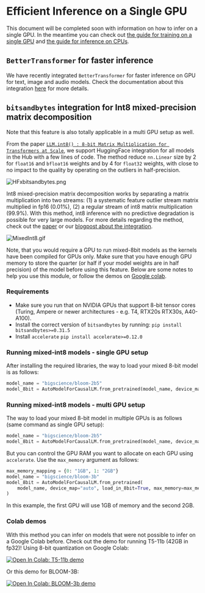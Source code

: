 <!--Copyright 2022 The HuggingFace Team. All rights reserved.

Licensed under the Apache License, Version 2.0 (the "License"); you may not use this file except in compliance with
the License. You may obtain a copy of the License at

http://www.apache.org/licenses/LICENSE-2.0

Unless required by applicable law or agreed to in writing, software distributed under the License is distributed on
an "AS IS" BASIS, WITHOUT WARRANTIES OR CONDITIONS OF ANY KIND, either express or implied. See the License for the
-->

# Efficient Inference on a Single GPU

This document will be completed soon with information on how to infer on a single GPU. In the meantime you can check out [the guide for training on a single GPU](perf_train_gpu_one) and [the guide for inference on CPUs](perf_infer_cpu).

## `BetterTransformer` for faster inference

We have recently integrated `BetterTransformer` for faster inference on GPU for text, image and audio models. Check the documentation about this integration [here](https://huggingface.co/docs/optimum/bettertransformer/overview) for more details.

## `bitsandbytes` integration for Int8 mixed-precision matrix decomposition

Note that this feature is also totally applicable in a multi GPU setup as well.

From the paper [`LLM.int8() : 8-bit Matrix Multiplication for Transformers at Scale`](https://arxiv.org/abs/2208.07339), we support HuggingFace integration for all models in the Hub with a few lines of code. 
The method reduce `nn.Linear` size by 2 for `float16` and `bfloat16` weights and by 4 for `float32` weights, with close to no impact to the quality by operating on the outliers in half-precision.

![HFxbitsandbytes.png](https://s3.amazonaws.com/moonup/production/uploads/1659861207959-62441d1d9fdefb55a0b7d12c.png)

Int8 mixed-precision matrix decomposition works by separating a matrix multiplication into two streams: (1) a systematic feature outlier stream matrix multiplied in fp16 (0.01%), (2) a regular stream of int8 matrix multiplication (99.9%). With this method, int8 inference with no predictive degradation is possible for very large models.
For more details regarding the method, check out the [paper](https://arxiv.org/abs/2208.07339) or our [blogpost about the integration](https://huggingface.co/blog/hf-bitsandbytes-integration).

![MixedInt8.gif](https://s3.amazonaws.com/moonup/production/uploads/1660567469965-62441d1d9fdefb55a0b7d12c.gif)

Note, that you would require a GPU to run mixed-8bit models as the kernels have been compiled for GPUs only. Make sure that you have enough GPU memory to store the quarter (or half if your model weights are in half precision) of the model before using this feature. 
Below are some notes to help you use this module, or follow the demos on [Google colab](#colab-demos).

### Requirements

- Make sure you run that on NVIDIA GPUs that support 8-bit tensor cores (Turing, Ampere or newer architectures - e.g. T4, RTX20s RTX30s, A40-A100).
- Install the correct version of `bitsandbytes` by running:
`pip install bitsandbytes>=0.31.5`
- Install `accelerate`
`pip install accelerate>=0.12.0`

### Running mixed-int8 models - single GPU setup

After installing the required libraries, the way to load your mixed 8-bit model is as follows:
```py
model_name = "bigscience/bloom-2b5"
model_8bit = AutoModelForCausalLM.from_pretrained(model_name, device_map="auto", load_in_8bit=True)
```

### Running mixed-int8 models - multi GPU setup

The way to load your mixed 8-bit model in multiple GPUs is as follows (same command as single GPU setup):
```py
model_name = "bigscience/bloom-2b5"
model_8bit = AutoModelForCausalLM.from_pretrained(model_name, device_map="auto", load_in_8bit=True)
```
But you can control the GPU RAM you want to allocate on each GPU using `accelerate`. Use the `max_memory` argument as follows:

```py
max_memory_mapping = {0: "1GB", 1: "2GB"}
model_name = "bigscience/bloom-3b"
model_8bit = AutoModelForCausalLM.from_pretrained(
    model_name, device_map="auto", load_in_8bit=True, max_memory=max_memory_mapping
)
```
In this example, the first GPU will use 1GB of memory and the second 2GB.

### Colab demos

With this method you can infer on models that were not possible to infer on a Google Colab before. 
Check out the demo for running T5-11b (42GB in fp32)! Using 8-bit quantization on Google Colab:

[![Open In Colab: T5-11b demo](https://colab.research.google.com/assets/colab-badge.svg)](https://colab.research.google.com/drive/1YORPWx4okIHXnjW7MSAidXN29mPVNT7F?usp=sharing)

Or this demo for BLOOM-3B:

[![Open In Colab: BLOOM-3b demo](https://colab.research.google.com/assets/colab-badge.svg)](https://colab.research.google.com/drive/1qOjXfQIAULfKvZqwCen8-MoWKGdSatZ4?usp=sharing)